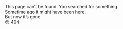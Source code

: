 
<Grid rowGap variant="regular">
  <Title404>This page can’t be found.</Title404>
  <Haiku>
    You searched for something.
    <br />
    Sometime ago it might have been here.
    <br />
    But now it’s gone.
    <br />
    😔
  </Haiku>
  <Huge404 role="img" aria-hidden="true">
    404
  </Huge404>
</Grid>
